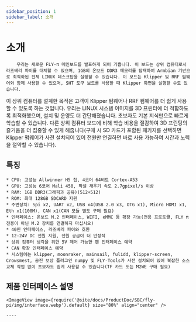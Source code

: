 ```yaml
---
sidebar_position: 1
sidebar_label: 소개
---
```




# 소개

        우리는 새로운 FLY-π 메인보드를 발표하게 되어 기쁩니다. 이 보드는 상위 컴퓨터로서 라즈베리 파이를 대체할 수 있으며, 1GB의 온보드 DDR3 메모리를 탑재하여 Armbian 기반으로 최적화된 전체 LINUX 데스크탑을 실행할 수 있습니다. 이 보드는 Klipper 및 RRF 펌웨어와 함께 사용할 수 있으며, SHT 도구 보드를 사용할 때 Klipper 화면을 실행할 수도 있습니다.

이 상위 컴퓨터를 설계한 목적은 고객이 Klipper 펌웨어나 RRF 펌웨어를 더 쉽게 사용할 수 있도록 하는 것입니다. 우리는 LINUX 시스템 이미지를 3D 프린터에 더 적합하도록 최적화했으며, 설치 및 운영도 더 간단해졌습니다. 초보자도 기본 지식만으로 빠르게 학습할 수 있습니다. 다른 상위 컴퓨터 보드에 비해 학습 비용을 절감하여 3D 프린팅의 즐거움을 더 집중할 수 있게 해줍니다(구매 시 SD 카드가 포함된 패키지를 선택하면 Klipper 펌웨어가 사전 설치되어 있어 전원만 연결하면 바로 사용 가능하여 시간과 노력을 절약할 수 있습니다).

## 특징

    * CPU: 고성능 Allwinner H5 칩, 4코어 64비트 Cortex-A53
    * GPU: 고성능 6코어 Mali 450, 픽셀 채우기 속도 2.7gpixel/s 이상
    * RAM: 1GB DDR3(그래픽과 공유)(512+512)
    * ROM: 최대 128GB SDCARD 지원
    * 주변장치: Spi x2, UART x2, USB x4(USB 2.0 x3, OTG x1), Micro HDMI x1, Eth x1(100M), CAN x1(CAN 모듈 별도 구매 필요)
    * 인터페이스: 온보드 M.2 인터페이스, WIFI, eMMC 등 확장 가능(전용 프로토콜, FLY π 전용이 아닌 M.2 장치를 연결하지 마십시오)
    * 40핀 인터페이스, 라즈베리 파이와 호환
    * 12-24V DC 전원 지원, 전원 공급이 더 안정적
    * 상위 컴퓨터 냉각을 위한 5V 제어 가능한 팬 인터페이스 예약
    * CAN 확장 인터페이스 예약
    * 시스템에는 klipper, moonraker, mainsail, fulidd, klipper-screen, Crowsmest, 공진 보상 플러그인 numpy 및 FLY-Tools가 사전 설치되어 있어 복잡한 소스 교체 작업 없이 초보자도 쉽게 사용할 수 있습니다(TF 카드 또는 M2WE 구매 필요)

## 제품 인터페이스 설명

    <ImageView image={require('@site/docs/ProductDoc/SBC/fly-pi/img/interface.webp').default} size="80%" align="center" />

    ----